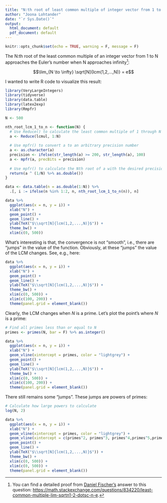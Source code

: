 ```yaml
---
title: "N:th root of least common multiple of integer vector from 1 to n"
author: "Joona Lohtander"
date: "`r Sys.Date()`"
output:
  html_document: default
  pdf_document: default
---
```


```r
knitr::opts_chunk$set(echo = TRUE, warning = F, message = F)
```

The N:th root of the least common multiple of an integer vector from 1 to N approaches the Euler's number when N approaches infinity^[You can find a detailed proof from [Daniel Fischer's](https://math.stackexchange.com/users/83702/daniel-fischer) answer to this question: [https://math.stackexchange.com/questions/834220/least-common-multiple-lim-sqrtn1-2-dotsc-n-e](https://math.stackexchange.com/questions/834220/least-common-multiple-lim-sqrtn1-2-dotsc-n-e).]:

$$\lim_{N \to \infty} \sqrt[N]{lcm(1,2,...,N)} = e$$

I wanted to write R code to visualize this result:

```r
library(VeryLargeIntegers)
library(tidyverse)
library(data.table)
library(latex2exp)
library(Rmpfr)

N <- 500

nth_root_lcm_1_to_n <- function(N) {
  # Use Reduce() to calculate the least common multiple of 1 through N
  a <- Reduce(lcmul, 1:N)
  
  # Use mpfr() to convert a to an arbitrary precision number
  a <- as.character(a)
  precision <- ifelse(str_length(a) >= 200, str_length(a), 100)
  a <- mpfr(a, precBits = precision)
  
  # Use mpfr() to calculate the Nth root of a with the desired precision
  return(a ^ (1/N) %>% as.double())
}

data <- data.table(n = as.double(1:N)) %>% 
  .[, i := ifelse(n %in% 1:2, n, nth_root_lcm_1_to_n(n)), n]

data %>% 
  ggplot(aes(x = n, y = i)) +
  xlab("N") +
  geom_point() +
  geom_line() +
  ylab(TeX("$\\sqrt[N]{lcm(1,2,...,N)}$")) +
  theme_bw() +
  xlim(c(0, 500))
```

What's interesting is that, the convergence is not "smooth", i.e., there are "jumps" in the value of the function. Obviously, at these "jumps" the value of the LCM changes. See, e.g., here:

```r
data %>% 
  ggplot(aes(x = n, y = i)) +
  xlab("N") +
  geom_point() +
  geom_line() +
  ylab(TeX("$\\sqrt[N]{lcm(1,2,...,N)}$")) +
  theme_bw() +
  xlim(c(0, 500)) + 
  xlim(c(100, 200)) +
  theme(panel.grid = element_blank())
```

Clearly, the LCM changes when $N$ is a prime. Let's plot the point's where $N$ is a prime:

```r
# Find all primes less than or equal to N
primes <- primes(N, bar = F) %>% as.integer()

data %>% 
  ggplot(aes(x = n, y = i)) +
  xlab("N") +
  geom_vline(xintercept = primes, color = "lightgrey") +
  geom_point() +
  geom_line() +
  ylab(TeX("$\\sqrt[N]{lcm(1,2,...,N)}$")) +
  theme_bw() +
  xlim(c(0, 500)) +
  xlim(c(100, 200)) +
  theme(panel.grid = element_blank())
```

There still remains some "jumps". These jumps are powers of primes:

```r
# Calculate how large powers to calculate
log(N, 2)

data %>% 
  ggplot(aes(x = n, y = i)) +
  xlab("N") +
  geom_vline(xintercept = primes, color = "lightgrey") +
  geom_vline(xintercept = c(primes^2, primes^3, primes^4,primes^5,primes^6, primes^7, primes^8), color = "pink") +
  geom_point() +
  geom_line() +
  ylab(TeX("$\\sqrt[N]{lcm(1,2,...,N)}$")) +
  theme_bw() +
  xlim(c(0, 500)) + 
  xlim(c(0, 500)) +
  theme(panel.grid = element_blank())
```

